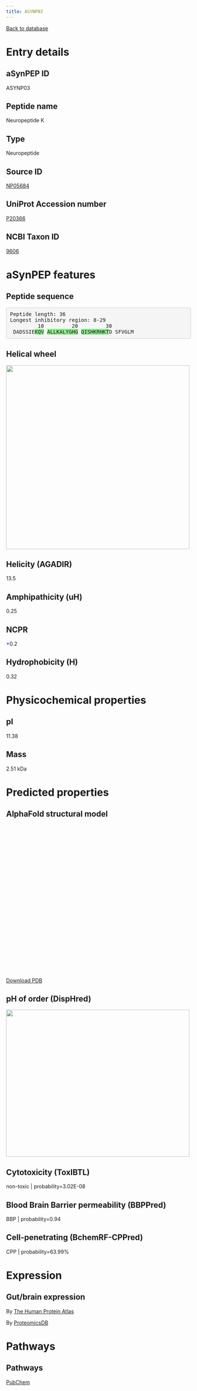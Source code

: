 ```yaml
---
title: ASYNP03
---
```


[Back to database](database.html)

# Entry details

## aSynPEP ID

ASYNP03

## Peptide name

Neuropeptide K

## Type

Neuropeptide

## Source ID

[NP05684](http://isyslab.info/NeuroPep/search_info?pepNum=NP05684)

## UniProt Accession number

[P20366](https://www.uniprot.org/uniprotkb/P20366/entry)

## NCBI Taxon ID

[9606](https://www.ncbi.nlm.nih.gov/Taxonomy/Browser/wwwtax.cgi?id=9606)

# aSynPEP features

## Peptide sequence

<pre style='border-radius:4px; background-color: #f5f5f5; border: 1px solid #ccc; padding: 9.5px';>Peptide length: 36
Longest inhibitory region: 8-29
         10         20         30
 DADSSIE<span style='background-color:lightgreen';>K</span><span style='background-color:lightgreen';>Q</span><span style='background-color:lightgreen';>V</span> <span style='background-color:lightgreen';>A</span><span style='background-color:lightgreen';>L</span><span style='background-color:lightgreen';>L</span><span style='background-color:lightgreen';>K</span><span style='background-color:lightgreen';>A</span><span style='background-color:lightgreen';>L</span><span style='background-color:lightgreen';>Y</span><span style='background-color:lightgreen';>G</span><span style='background-color:lightgreen';>H</span><span style='background-color:lightgreen';>G</span> <span style='background-color:lightgreen';>Q</span><span style='background-color:lightgreen';>I</span><span style='background-color:lightgreen';>S</span><span style='background-color:lightgreen';>H</span><span style='background-color:lightgreen';>K</span><span style='background-color:lightgreen';>R</span><span style='background-color:lightgreen';>H</span><span style='background-color:lightgreen';>K</span><span style='background-color:lightgreen';>T</span>D SFVGLM</pre>

## Helical wheel

<img src='./helical_wheels/NP05684.svg' width='500' height='500'>

## Helicity (AGADIR)

13.5

## Amphipathicity (uH)

0.25

## NCPR

<span style='color:blue; font-weigth:bold;'>+</span>0.2

## Hydrophobicity (H)

0.32

# Physicochemical properties

## pI

11.38

## Mass

2.51 kDa

# Predicted properties

## AlphaFold structural model

<script src='https://3Dmol.org/build/3Dmol-min.js'></script>
<script src='https://3Dmol.org/build/3Dmol.ui-min.js'></script>
 <div style='height: 400px; width: 400px; position: relative;' class='viewer_3Dmoljs' data-href='./alphafold/NP05684.pdb' data-backgroundcolor='0xffffff' data-style='cartoon' data-ui='true'></div>

[Download PDB](./alphafold/NP05684.pdb)

## pH of order (DispHred)

<img src='./disphred_plots/NP05684.svg' width='500' height='400'>

## Cytotoxicity (ToxIBTL)

non-toxic | probability=3.02E-08

## Blood Brain Barrier permeability (BBPPred)

BBP | probability=0.94

## Cell-penetrating (BchemRF-CPPred)

CPP | probability=63.99%

# Expression

## Gut/brain expression

By [The Human Protein Atlas](https://www.proteinatlas.org/search/P20366)

By [ProteomicsDB](https://www.proteomicsdb.org/search?q=P20366&type=Protein)

# Pathways

## Pathways

[PubChem](https://pubchem.ncbi.nlm.nih.gov/#query=P20366&tab=pathway)

